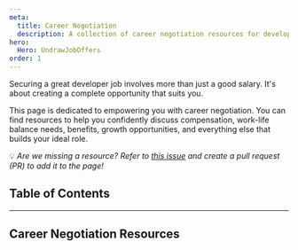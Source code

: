 ```yaml
---
meta:
  title: Career Negotiation
  description: A collection of career negotiation resources for developers.
hero:
  Hero: UndrawJobOffers
order: 1
---
```



<TextContainer background="light" showBackToTopLink={false}>

<LeadText>

Securing a great developer job involves more than just a good salary. It's about creating a complete opportunity that suits you.

This page is dedicated to empowering you with career negotiation. You can find resources to help you confidently discuss compensation, work-life balance needs, benefits, growth opportunities, and everything else that builds your ideal role.

💡 _Are we missing a resource? Refer to [this issue](https://github.com/Virtual-Coffee/virtualcoffee.io/issues/1353) and create a pull request (PR) to add it to the page!_

</LeadText>

</TextContainer>

## Table of Contents

<TextContainer>

---

## Career Negotiation Resources

</TextContainer>
